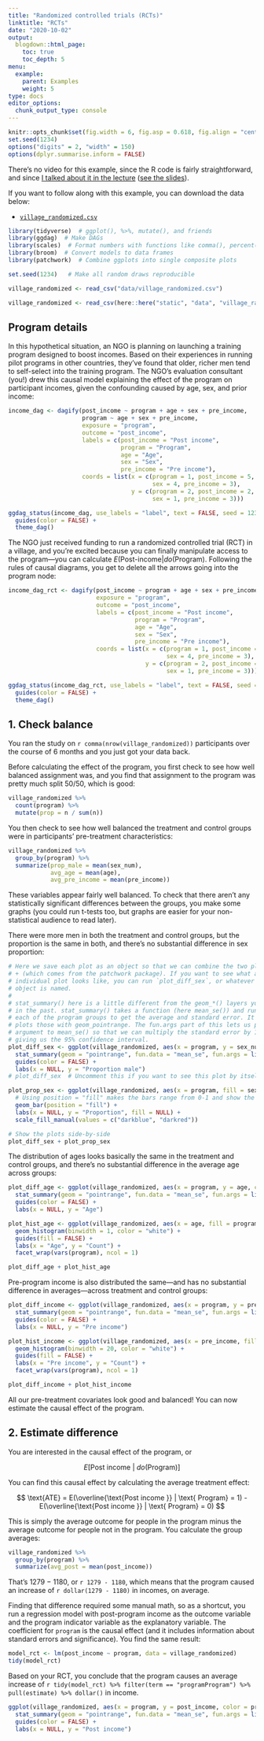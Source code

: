 ```yaml
---
title: "Randomized controlled trials (RCTs)"
linktitle: "RCTs"
date: "2020-10-02"
output:
  blogdown::html_page:
    toc: true
    toc_depth: 5
menu:
  example:
    parent: Examples
    weight: 5
type: docs
editor_options: 
  chunk_output_type: console
---
```


```r
knitr::opts_chunk$set(fig.width = 6, fig.asp = 0.618, fig.align = "center", fig.retina = 3, out.width = "75%")
set.seed(1234)
options("digits" = 2, "width" = 150)
options(dplyr.summarise.inform = FALSE)
```

There's no video for this example, since the R code is fairly straightforward, and since [I talked about it in the lecture](https://www.youtube.com/watch?v=W0NyALrjLA4&list=PLS6tnpTr39sGJURMOwN9tf9MNDN4t0JMz) ([see the slides](/slides/07-slides.html#26)).

If you want to follow along with this example, you can download the data below:

- [<i class="fas fa-table"></i> `village_randomized.csv`](/data/village_randomized.csv)

```r
library(tidyverse)  # ggplot(), %>%, mutate(), and friends
library(ggdag)  # Make DAGs
library(scales)  # Format numbers with functions like comma(), percent(), and dollar()
library(broom)  # Convert models to data frames
library(patchwork)  # Combine ggplots into single composite plots

set.seed(1234)   # Make all random draws reproducible
```

```r
village_randomized <- read_csv("data/village_randomized.csv")
```

```r
village_randomized <- read_csv(here::here("static", "data", "village_randomized.csv"))
```

## Program details

In this hypothetical situation, an NGO is planning on launching a training program designed to boost incomes. Based on their experiences in running pilot programs in other countries, they've found that older, richer men tend to self-select into the training program. The NGO's evaluation consultant (you!) drew this causal model explaining the effect of the program on participant incomes, given the confounding caused by age, sex, and prior income:

```r
income_dag <- dagify(post_income ~ program + age + sex + pre_income,
                     program ~ age + sex + pre_income,
                     exposure = "program",
                     outcome = "post_income",
                     labels = c(post_income = "Post income",
                                program = "Program",
                                age = "Age",
                                sex = "Sex",
                                pre_income = "Pre income"),
                     coords = list(x = c(program = 1, post_income = 5, age = 2, 
                                         sex = 4, pre_income = 3),
                                   y = c(program = 2, post_income = 2, age = 1, 
                                         sex = 1, pre_income = 3)))

ggdag_status(income_dag, use_labels = "label", text = FALSE, seed = 1234) + 
  guides(color = FALSE) +
  theme_dag()
```

The NGO just received funding to run a randomized controlled trial (RCT) in a village, and you're excited because you can finally manipulate access to the program—you can calculate $E(\text{Post-income} | do(\text{Program})$. Following the rules of causal diagrams, you get to delete all the arrows going into the program node:

```r
income_dag_rct <- dagify(post_income ~ program + age + sex + pre_income,
                         exposure = "program",
                         outcome = "post_income",
                         labels = c(post_income = "Post income",
                                    program = "Program",
                                    age = "Age",
                                    sex = "Sex",
                                    pre_income = "Pre income"),
                         coords = list(x = c(program = 1, post_income = 5, age = 2, 
                                             sex = 4, pre_income = 3),
                                       y = c(program = 2, post_income = 2, age = 1, 
                                             sex = 1, pre_income = 3)))

ggdag_status(income_dag_rct, use_labels = "label", text = FALSE, seed = 1234) +
  guides(color = FALSE) +
  theme_dag()
```


## 1. Check balance

You ran the study on `r comma(nrow(village_randomized))` participants over the course of 6 months and you just got your data back.

Before calculating the effect of the program, you first check to see how well balanced assignment was, and you find that assignment to the program was pretty much split 50/50, which is good:

```r
village_randomized %>%
  count(program) %>% 
  mutate(prop = n / sum(n))
```

You then check to see how well balanced the treatment and control groups were in participants' pre-treatment characteristics:

```r
village_randomized %>% 
  group_by(program) %>% 
  summarize(prop_male = mean(sex_num),
            avg_age = mean(age),
            avg_pre_income = mean(pre_income))
```

These variables appear fairly well balanced. To check that there aren't any statistically significant differences between the groups, you make some graphs (you could run t-tests too, but graphs are easier for your non-statistical audience to read later).

There were more men in both the treatment and control groups, but the proportion is the same in both, and there's no substantial difference in sex proportion:

```r
# Here we save each plot as an object so that we can combine the two plots with
# + (which comes from the patchwork package). If you want to see what an
# individual plot looks like, you can run `plot_diff_sex`, or whatever the plot
# object is named.
#
# stat_summary() here is a little different from the geom_*() layers you've seen
# in the past. stat_summary() takes a function (here mean_se()) and runs it on
# each of the program groups to get the average and standard error. It then
# plots those with geom_pointrange. The fun.args part of this lets us pass an
# argument to mean_se() so that we can multiply the standard error by 1.96,
# giving us the 95% confidence interval.
plot_diff_sex <- ggplot(village_randomized, aes(x = program, y = sex_num, color = program)) +
  stat_summary(geom = "pointrange", fun.data = "mean_se", fun.args = list(mult = 1.96)) +
  guides(color = FALSE) +
  labs(x = NULL, y = "Proportion male")
# plot_diff_sex  # Uncomment this if you want to see this plot by itself

plot_prop_sex <- ggplot(village_randomized, aes(x = program, fill = sex)) +
  # Using position = "fill" makes the bars range from 0-1 and show the proportion
  geom_bar(position = "fill") +
  labs(x = NULL, y = "Proportion", fill = NULL) +
  scale_fill_manual(values = c("darkblue", "darkred"))

# Show the plots side-by-side
plot_diff_sex + plot_prop_sex
```

The distribution of ages looks basically the same in the treatment and control groups, and there's no substantial difference in the average age across groups:

```r
plot_diff_age <- ggplot(village_randomized, aes(x = program, y = age, color = program)) +
  stat_summary(geom = "pointrange", fun.data = "mean_se", fun.args = list(mult = 1.96)) +
  guides(color = FALSE) +
  labs(x = NULL, y = "Age")

plot_hist_age <- ggplot(village_randomized, aes(x = age, fill = program)) +
  geom_histogram(binwidth = 1, color = "white") +
  guides(fill = FALSE) +
  labs(x = "Age", y = "Count") +
  facet_wrap(vars(program), ncol = 1)

plot_diff_age + plot_hist_age
```

Pre-program income is also distributed the same—and has no substantial difference in averages—across treatment and control groups:

```r
plot_diff_income <- ggplot(village_randomized, aes(x = program, y = pre_income, color = program)) +
  stat_summary(geom = "pointrange", fun.data = "mean_se", fun.args = list(mult = 1.96)) +
  guides(color = FALSE) +
  labs(x = NULL, y = "Pre income")

plot_hist_income <- ggplot(village_randomized, aes(x = pre_income, fill = program)) +
  geom_histogram(binwidth = 20, color = "white") +
  guides(fill = FALSE) +
  labs(x = "Pre income", y = "Count") +
  facet_wrap(vars(program), ncol = 1)

plot_diff_income + plot_hist_income
```

All our pre-treatment covariates look good and balanced! You can now estimate the causal effect of the program.

## 2. Estimate difference

You are interested in the causal effect of the program, or 

$$
E[\text{Post income}\ |\ do(\text{Program})]
$$

You can find this causal effect by calculating the average treatment effect:

$$
\text{ATE} = E(\overline{\text{Post income }} | \text{ Program} = 1) - E(\overline{\text{Post income }} | \text{ Program} = 0)
$$

This is simply the average outcome for people in the program minus the average outcome for people not in the program. You calculate the group averages:

```r
village_randomized %>% 
  group_by(program) %>% 
  summarize(avg_post = mean(post_income))
```

That's 1279 − 1180, or `r 1279 - 1180`, which means that the program caused an increase of `r dollar(1279 - 1180)` in incomes, on average.

Finding that difference required some manual math, so as a shortcut, you run a regression model with post-program income as the outcome variable and the program indicator variable as the explanatory variable. The coefficient for `program` is the causal effect (and it includes information about standard errors and significance). You find the same result:

```r
model_rct <- lm(post_income ~ program, data = village_randomized)
tidy(model_rct)
```

Based on your RCT, you conclude that the program causes an average increase of `r tidy(model_rct) %>% filter(term == "programProgram") %>% pull(estimate) %>% dollar()` in income.

```r
ggplot(village_randomized, aes(x = program, y = post_income, color = program)) +
  stat_summary(geom = "pointrange", fun.data = "mean_se", fun.args = list(mult = 1.96)) +
  guides(color = FALSE) +
  labs(x = NULL, y = "Post income")
```
